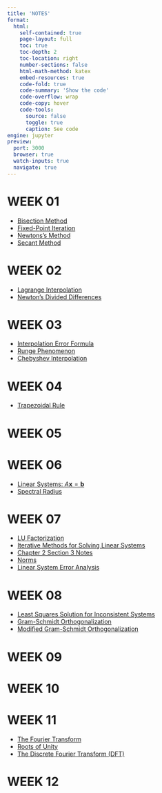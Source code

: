 ```yaml
---
title: 'NOTES'
format:
  html:
    self-contained: true
    page-layout: full
    toc: true
    toc-depth: 2
    toc-location: right
    number-sections: false
    html-math-method: katex
    embed-resources: true
    code-fold: true
    code-summary: 'Show the code'
    code-overflow: wrap
    code-copy: hover
    code-tools:
      source: false
      toggle: true
      caption: See code
engine: jupyter
preview:
  port: 3000
  browser: true
  watch-inputs: true
  navigate: true
---
```


# **WEEK 01**

- [Bisection Method](./w01/bisection-method.html)
- [Fixed-Point Iteration](./w01/fixed-point-iteration.html)
- [Newtons's Method](./w01/newtons-method.html)
- [Secant Method](./w01/secant-method.html)

# **WEEK 02**

- [Lagrange Interpolation](./w02/lagrange-interpolation.html)
- [Newton’s Divided Differences](./w02/newtons-divided-differences.html)

# **WEEK 03**

- [Interpolation Error Formula](./w03/interpolation-error-formula.html)
- [Runge Phenomenon](./w03/runge-phenomenon.html)
- [Chebyshev Interpolation](./w03/chebyshev-interpolation.html)

# **WEEK 04**

- [Trapezoidal Rule](./w04/trapezoidal-rule.html)

# **WEEK 05**

# **WEEK 06**

- [Linear Systems: $A\mathbf{x} = \mathbf{b}$](./w06/linear-systems.html)
- [Spectral Radius](./w06/spectral-radius.htmlz)

# **WEEK 07**

- [LU Factorization](./w07/lu-factorization.html)
- [Iterative Methods for Solving Linear Systems](./w07/ax-b-iterative-methods/index.html)
- [Chapter 2 Section 3 Notes](./w07/2-3.html)
- [Norms](./w07/norms/index.html)
- [Linear System Error Analysis](./w07/errors-analysis-linear-systems/index.html)

# **WEEK 08**

- [Least Squares Solution for Inconsistent Systems](./w08/least-squares.html)
- [Gram-Schmidt Orthogonalization](./w08/gram-schmidt-orthogonalization.html)
- [Modified Gram-Schmidt Orthogonalization](./w08/modified-gram-schmidt-orthogonalization.html)

# **WEEK 09**

# **WEEK 10**

# **WEEK 11**

- [The Fourier Transform](./w11/fourier-transform.html)
- [Roots of Unity](./w11/root-of-unity.html)
- [The Discrete Fourier Transform (DFT)](./w11/discrete-fourier-transform.html)

# **WEEK 12**

